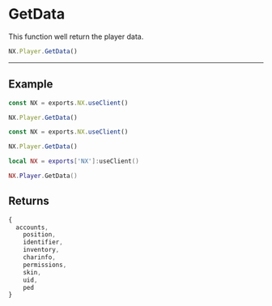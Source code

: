 
# GetData

This function well return the player data.

```typescript
NX.Player.GetData()
```

---

## Example

<Tabs>
<TabItem value="ts" label="TypeScript">

```typescript title="/rc/client/player/player.class.ts"
const NX = exports.NX.useClient()

NX.Player.GetData()
```

</TabItem>
<TabItem value="js" label="JavaScript">

```js title="/rc/client/player/player.class.ts"
const NX = exports.NX.useClient()

NX.Player.GetData()
```

</TabItem>
<TabItem value="lua" label="Lua">

```lua title="/rc/client/player/player.class.ts"
local NX = exports['NX']:useClient()

NX.Player.GetData()
```

</TabItem>
</Tabs>

## Returns

```js
{
  accounts,
    position,
    identifier,
    inventory,
    charinfo,
    permissions,
    skin,
    uid,
    ped
}
```
